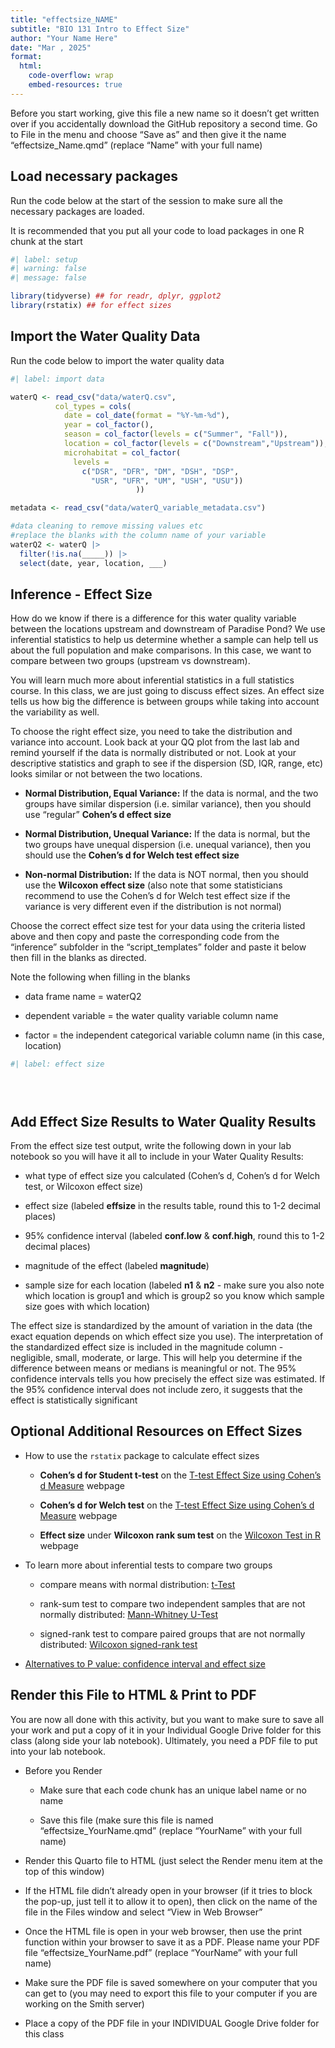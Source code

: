 ```yaml
---
title: "effectsize_NAME"
subtitle: "BIO 131 Intro to Effect Size"
author: "Your Name Here"
date: "Mar , 2025"
format: 
  html:
    code-overflow: wrap
    embed-resources: true
---
```


Before you start working, give this file a new name so it doesn't get written over if you accidentally download the GitHub repository a second time. Go to File in the menu and choose "Save as" and then give it the name "effectsize_Name.qmd" (replace "Name" with your full name)

## Load necessary packages

Run the code below at the start of the session to make sure all the necessary packages are loaded.

It is recommended that you put all your code to load packages in one R chunk at the start

```r
#| label: setup
#| warning: false
#| message: false

library(tidyverse) ## for readr, dplyr, ggplot2
library(rstatix) ## for effect sizes

```

## Import the Water Quality Data

Run the code below to import the water quality data

```r
#| label: import data

waterQ <- read_csv("data/waterQ.csv",
          col_types = cols(
            date = col_date(format = "%Y-%m-%d"), 
            year = col_factor(),
            season = col_factor(levels = c("Summer", "Fall")),
            location = col_factor(levels = c("Downstream","Upstream")),
            microhabitat = col_factor(
              levels = 
                c("DSR", "DFR", "DM", "DSH", "DSP",
                  "USR", "UFR", "UM", "USH", "USU"))
                            ))

metadata <- read_csv("data/waterQ_variable_metadata.csv")

#data cleaning to remove missing values etc
#replace the blanks with the column name of your variable
waterQ2 <- waterQ |> 
  filter(!is.na(_____)) |> 
  select(date, year, location, ___)

```

## Inference - Effect Size

How do we know if there is a difference for this water quality variable between the locations upstream and downstream of Paradise Pond? We use inferential statistics to help us determine whether a sample can help tell us about the full population and make comparisons. In this case, we want to compare between two groups (upstream vs downstream).

You will learn much more about inferential statistics in a full statistics course. In this class, we are just going to discuss effect sizes. An effect size tells us how big the difference is between groups while taking into account the variability as well.

To choose the right effect size, you need to take the distribution and variance into account. Look back at your QQ plot from the last lab and remind yourself if the data is normally distributed or not. Look at your descriptive statistics and graph to see if the dispersion (SD, IQR, range, etc) looks similar or not between the two locations.

-   **Normal Distribution, Equal Variance:** If the data is normal, and the two groups have similar dispersion (i.e. similar variance), then you should use "regular" **Cohen's d effect size**

-   **Normal Distribution, Unequal Variance:** If the data is normal, but the two groups have unequal dispersion (i.e. unequal variance), then you should use the **Cohen's d for Welch test effect size**

-   **Non-normal Distribution:** If the data is NOT normal, then you should use the **Wilcoxon effect size** (also note that some statisticians recommend to use the Cohen's d for Welch test effect size if the variance is very different even if the distribution is not normal)

Choose the correct effect size test for your data using the criteria listed above and then copy and paste the corresponding code from the "inference" subfolder in the "script_templates" folder and paste it below then fill in the blanks as directed.

Note the following when filling in the blanks

-   data frame name = waterQ2

-   dependent variable = the water quality variable column name

-   factor = the independent categorical variable column name (in this case, location)

```r
#| label: effect size   





```

## Add Effect Size Results to Water Quality Results

From the effect size test output, write the following down in your lab notebook so you will have it all to include in your Water Quality Results:

-   what type of effect size you calculated (Cohen's d, Cohen's d for Welch test, or Wilcoxon effect size)

-   effect size (labeled **effsize** in the results table, round this to 1-2 decimal places)

-   95% confidence interval (labeled **conf.low** & **conf.high**, round this to 1-2 decimal places)

-   magnitude of the effect (labeled **magnitude**)

-   sample size for each location (labeled **n1** & **n2** - make sure you also note which location is group1 and which is group2 so you know which sample size goes with which location)

The effect size is standardized by the amount of variation in the data (the exact equation depends on which effect size you use). The interpretation of the standardized effect size is included in the magnitude column - negligible, small, moderate, or large. This will help you determine if the difference between means or medians is meaningful or not. The 95% confidence intervals tells you how precisely the effect size was estimated. If the 95% confidence interval does not include zero, it suggests that the effect is statistically significant

::: {.callout-note appearance="minimal"}
## Optional Additional Resources on Effect Sizes

-   How to use the `rstatix` package to calculate effect sizes

    -   **Cohen’s d for Student t-test** on the [T-test Effect Size using Cohen's d Measure](https://www.datanovia.com/en/lessons/t-test-effect-size-using-cohens-d-measure/) webpage

    -   **Cohen’s d for Welch test** on the [T-test Effect Size using Cohen's d Measure](https://www.datanovia.com/en/lessons/t-test-effect-size-using-cohens-d-measure/) webpage

    -   **Effect size** under **Wilcoxon rank sum test** on the [Wilcoxon Test in R](https://www.datanovia.com/en/lessons/wilcoxon-test-in-r/) webpage

-   To learn more about inferential tests to compare two groups

    -   compare means with normal distribution: [t-Test](https://datatab.net/tutorial/t-test)

    -   rank-sum test to compare two independent samples that are not normally distributed: [Mann-Whitney U-Test](https://datatab.net/tutorial/mann-whitney-u-test)

    -   signed-rank test to compare paired groups that are not normally distributed: [Wilcoxon signed-rank test](https://datatab.net/tutorial/wilcoxon-test)

-   [Alternatives to P value: confidence interval and effect size](https://pmc.ncbi.nlm.nih.gov/articles/PMC5133225/)
:::

## Render this File to HTML & Print to PDF

You are now all done with this activity, but you want to make sure to save all your work and put a copy of it in your Individual Google Drive folder for this class (along side your lab notebook). Ultimately, you need a PDF file to put into your lab notebook.

-   Before you Render

    -   Make sure that each code chunk has an unique label name or no name

    -   Save this file (make sure this file is named "effectsize_YourName.qmd" (replace "YourName" with your full name)

-   Render this Quarto file to HTML (just select the Render menu item at the top of this window)

-   If the HTML file didn't already open in your browser (if it tries to block the pop-up, just tell it to allow it to open), then click on the name of the file in the Files window and select "View in Web Browser"

-   Once the HTML file is open in your web browser, then use the print function within your browser to save it as a PDF. Please name your PDF file "effectsize_YourName.pdf" (replace "YourName" with your full name)

-   Make sure the PDF file is saved somewhere on your computer that you can get to (you may need to export this file to your computer if you are working on the Smith server)

-   Place a copy of the PDF file in your INDIVIDUAL Google Drive folder for this class
